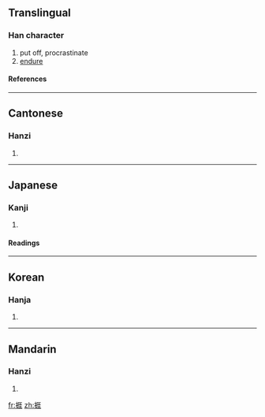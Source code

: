 ==Translingual==
===Han character===
{{Han char|rn=64|rad=手|as=08|sn=11|four=5101<sub>4</sub>|canj=手一土土 (QMGG)}}
# put off, procrastinate
# [[endure]]
====References====
{{Han ref|kx=0435.150|dkj=12207|dj=0784.320|hdz=31892.110|uh=6371|ud=25457|bh=B1BA|bd=45498}}
----
==Cantonese==
===Hanzi===
{{yue-hanzi|jyut=|y=ngaai4}}
# {{defn|Cantonese}}
----
==Japanese==
===Kanji===
{{ja-kanji|grade=|rs=手08}}
# {{defn|Japanese}} 
====Readings====
{{ja-readings|on=[[がい]] (gai), [[げ]] (ge)|kun=[[ふせぐ]] (fusegu)}}
----
==Korean==
===Hanja===
{{ko-hanja|hangeul=애|eumhun=|rv=ae|mr=ae|y=ay}}
# {{defn|Korean}}
----
==Mandarin==
===Hanzi===
{{cmn-hanzi|pin=[[ái]] ([[ai2]])|wg=ai<sup>2</sup>}}
# {{defn|Mandarin}}

[[fr:捱]]
[[zh:捱]]